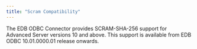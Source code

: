 ```yaml
---
title: "Scram Compatibility"
---
```


<div id="scram_compatibility" class="registered_link"></div>


The EDB ODBC Connector provides SCRAM-SHA-256 support for Advanced Server versions 10 and above. This support is available from EDB ODBC 10.01.0000.01 release onwards.
